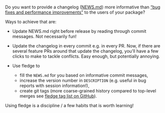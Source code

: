 Do you want to provide a changelog ([NEWS.md](https://blog.r-hub.io/2020/05/08/pkg-news/#why-write-the-changelog-as-newsmd)) more informative than ["bug fixes and performance improvements"](https://twitter.com/EmilyKager/status/1413628436984188933) to the users of your package?

Ways to achieve that are:

- Update NEWS.md right before release by reading through commit messages. Not necessarily fun!

- Update the changelog in every commit e.g. in every PR. Now, if there are several feature PRs around that update the changelog, you'll have a few clicks to make to tackle conflicts. Easy enough, but potentially annoying.

- Use fledge to
    * fill the `NEWS.md` for you based on informative commit messages,
    * increase the version number in `DESCRIPTION` (e.g. useful in bug reports with session information!),
    * create git tags (more coarse-grained history compared to top-level merges see [fledge tag list on GitHub](https://github.com/cynkra/fledge/tags)).

Using fledge is a discipline / a few habits that is worth learning!
